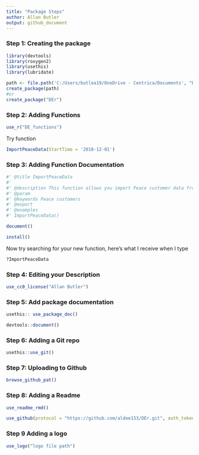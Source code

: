 ```yaml
---
title: "Package Steps"
author: Allan Butler
output: github_document
---
```


### Step 1: Creating the package

```r
library(devtools)
library(roxygen2)
library(usethis)
library(lubridate)

path <- file.path('C:/Users/butlea19/OneDrive - Centrica/Documents', "DEr")
create_package(path)
#or
create_package("DEr")
```

### Step 2: Adding Functions

```r
use_r("DE_functions")
```

Try function

```r
ImportPeaceData(StartTime = '2018-12-01')
```

### Step 3: Adding Function Documentation

```r
#' @title ImportPeaceData
#'
#' @description This function allows you import Peace customer data from the ODS.ODS_RO.vw_us_account_base.
#' @param
#' @keywords Peace customers
#' @export
#' @examples
#' ImportPeaceData()
```

```r
document()
```

```r
install()
```

Now try searching for your new function, here’s what I receive when I type
```r
?ImportPeaceData
```

### Step 4: Editing your Description

```r
use_cc0_license("Allan Butler")
```

### Step 5: Add package documentation

```r
usethis:: use_package_doc()
```

```r
devtools::document()
```

### Step 6: Adding a Git repo

```r
usethis::use_git()


```

### Step 7: Uploading to Github

```r
browse_github_pat()
```


### Step 8: Adding a Readme

```r
use_readme_rmd()
```

```r
use_github(protocol = "https://github.com/aldee153/DEr.git", auth_token = "74fbb4117ebe4ab4a7c09ab0508e1ba8a7fbcac4")
```


### Step 9 Adding a logo

```r
use_logo("logo file path")
```